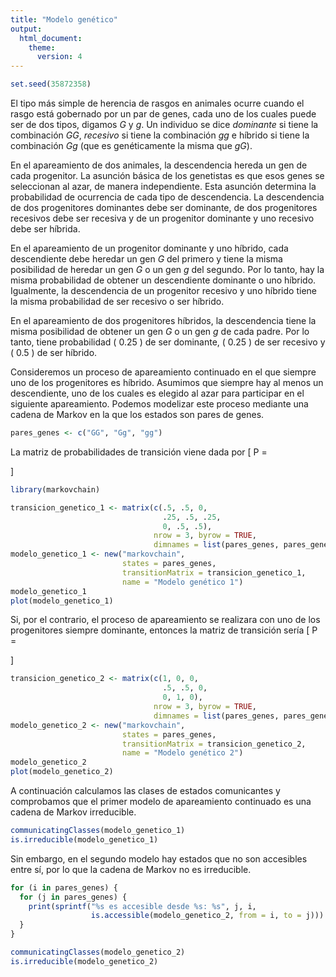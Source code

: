 ```yaml
---
title: "Modelo genético"
output:
  html_document:
    theme:
      version: 4
---
```


```r
set.seed(35872358)
```


El tipo más simple de herencia de rasgos en animales ocurre cuando el rasgo está gobernado por un par de genes, cada uno de los cuales puede ser de dos tipos, digamos _G_ y _g_. Un individuo se dice _dominante_ si tiene la combinación _GG_, _recesivo_ si tiene la combinación _gg_ e híbrido si tiene la combinación _Gg_ (que es genéticamente la misma que _gG_).

En el apareamiento de dos animales, la descendencia hereda un gen de cada progenitor. La asunción básica de los genetistas es que esos genes se seleccionan al azar, de manera independiente. Esta asunción determina la probabilidad de ocurrencia de cada tipo de descendencia. La descendencia de dos progenitores dominantes debe ser dominante, de dos progenitores recesivos debe ser recesiva y de un progenitor dominante y uno recesivo debe ser híbrida.

En el apareamiento de un progenitor dominante y uno híbrido, cada descendiente debe heredar un gen _G_ del primero y tiene la misma posibilidad de heredar un gen _G_ o un gen _g_ del segundo. Por lo tanto, hay la misma probabilidad de obtener un descendiente dominante o uno híbrido. Igualmente, la descendencia de un progenitor recesivo y uno híbrido tiene la misma probabilidad de ser recesivo o ser híbrido.

En el apareamiento de dos progenitores híbridos, la descendencia tiene la misma posibilidad de obtener un gen _G_ o un gen _g_ de cada padre. Por lo tanto, tiene probabilidad \( 0.25 \) de ser dominante, \( 0.25 \) de ser recesivo y \( 0.5 \) de ser híbrido.

Consideremos un proceso de apareamiento continuado en el que siempre uno de los progenitores es híbrido. Asumimos que siempre hay al menos un descendiente, uno de los cuales es elegido al azar para participar en el siguiente apareamiento. Podemos modelizar este proceso mediante una cadena de Markov en la que los estados son pares de genes.

```r
pares_genes <- c("GG", "Gg", "gg")
```

La matriz de probabilidades de transición viene dada por
\[
  P =
  \begin{pmatrix}
    .5 & .5 & 0 \\
    .25 & .5 & .25 \\
    0 & .5 & .5
  \end{pmatrix}
\]

```r
library(markovchain)

transicion_genetico_1 <- matrix(c(.5, .5, 0,
                                  .25, .5, .25,
                                  0, .5, .5),
                                nrow = 3, byrow = TRUE,
                                dimnames = list(pares_genes, pares_genes))
modelo_genetico_1 <- new("markovchain",
                         states = pares_genes,
                         transitionMatrix = transicion_genetico_1,
                         name = "Modelo genético 1")
modelo_genetico_1
plot(modelo_genetico_1)
```

Si, por el contrario, el proceso de apareamiento se realizara con uno de los progenitores siempre dominante, entonces la matriz de transición sería
\[
  P =
  \begin{pmatrix}
    1 & 0 & 0 \\
    .5 & .5 & 0 \\
    0 & 1 & 0
  \end{pmatrix}
\]

```r
transicion_genetico_2 <- matrix(c(1, 0, 0,
                                  .5, .5, 0,
                                  0, 1, 0),
                                nrow = 3, byrow = TRUE,
                                dimnames = list(pares_genes, pares_genes))
modelo_genetico_2 <- new("markovchain",
                         states = pares_genes,
                         transitionMatrix = transicion_genetico_2,
                         name = "Modelo genético 2")
modelo_genetico_2
plot(modelo_genetico_2)
```

A continuación calculamos las clases de estados comunicantes y comprobamos que el primer modelo de apareamiento continuado es una cadena de Markov irreducible.

```r
communicatingClasses(modelo_genetico_1)
is.irreducible(modelo_genetico_1)
```

Sin embargo, en el segundo modelo hay estados que no son accesibles entre sí, por lo que la cadena de Markov no es irreducible.

```r
for (i in pares_genes) {
  for (j in pares_genes) {
    print(sprintf("%s es accesible desde %s: %s", j, i,
                  is.accessible(modelo_genetico_2, from = i, to = j)))
  }
}
```

```r
communicatingClasses(modelo_genetico_2)
is.irreducible(modelo_genetico_2)
```
